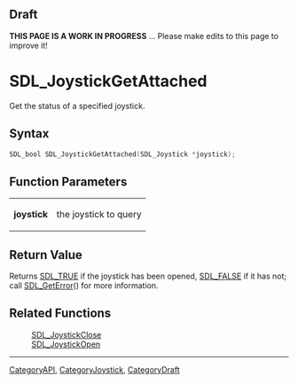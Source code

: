 
== Draft ==

'''THIS PAGE IS A WORK IN PROGRESS''' ... Please make edits to this page to improve it!
= SDL_JoystickGetAttached =

Get the status of a specified joystick.

== Syntax ==

<syntaxhighlight lang='c'>
SDL_bool SDL_JoystickGetAttached(SDL_Joystick *joystick);
</syntaxhighlight>

== Function Parameters ==

{|
|'''joystick'''
|the joystick to query
|}

== Return Value ==

Returns [[SDL_TRUE]] if the joystick has been opened, [[SDL_FALSE]] if it
has not; call [[SDL_GetError]]() for more information.

== Related Functions ==

:[[SDL_JoystickClose]]
:[[SDL_JoystickOpen]]

----
[[CategoryAPI]], [[CategoryJoystick]], [[CategoryDraft]]


